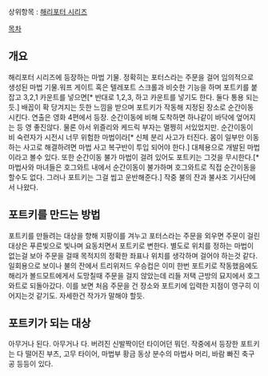 상위항목 : [[해리포터 시리즈]]

[[목차]]
== 개요 ==
해리포터 시리즈에 등장하는 마법 기물. 정확히는 포터스라는 주문을 걸어 임의적으로 생성된 마법 기물.워프 게이트 혹은 텔레포트 스크롤과 비슷한 기능을 하며 포트키를 붙잡고 3,2,1 카운트를 넣으면[* 반대로 1,2,3, 하고 카운트를 넣기도 한다. 둘다 통용 되는듯.] 배꼽이 확 당겨지는 듯한 느낌을 받으며 포트키가 작동해 지정된 장소로 순간이동 시킨다. 연출은 영화 4편에서 등장. 순간이동에 비해 도착하면 하나같이 바닥에 엎어지는 등 영 좋진않다. 물론 아서 위즐리와 케드릭 부자는 멀쩡히 서있었지만. 순간이동이 비 숙련자가 시전시 너무 위험한 마법이라[* 신체 분리 사고가 터진다. 몸이 일부만 이동하는 사고로 해결하려면 마법 사고 복구반이 투입 되어야 한다.] 대체용으로 개발된 마법이라고 볼수 있다. 또한 순간이동 불가 마법이 걸려 있어도 포트키는 그것을 무시한다.[* 마법사와 마녀들은 호그와트 내에서 순간이동이 불가하며 호그와트로 직접 순간이동을 할수도 없다. 그러나 포트키는 그걸 씹고 운반해준다.] 작중 불의 잔과 불사조 기사단에서 나왔다.

== 포트키를 만드는 방법 ==
포트키를 만들려는 대상을 향해 지팡이를 겨누고 포터스라는 주문을 외우면 주문이 걸린 대상은 푸른빛으로 빛나며 요동치면서 포트키로 변한다. 별도로 위치를 정하는 마법이 없는걸 보아 주문을 걸때 목적지의 정확한 좌표나 위치를 생각하며 걸어야 하는것 같다. 일회용으로 보이나 불의 잔에서 트리위저드 우승컵은 이미 한번 포트키로 작동했음에도 해리가 볼드모트에게서 도망칠때 주문을 걸지 않았는데 리들 저택 근방의 묘지에서 호그와트로 되돌아갔다. 이를 보면 처음 주문을 건 장소와 포트키에 입력한 지점이 영구히 이어지는것 같기도. 자세한건 작가가 말해야 할듯.

== 포트키가 되는 대상 ==
아무거나 된다. 아무거나 다. 버려진 신발짝이던 타이어던 뭐던. 작중에서 등장한 포트키는 다 떨어진 부츠, 고무 타이어, 마법부 황금 동상 분수의 마법사 머리, 바람 빠진 축구공 등등이 있다.
